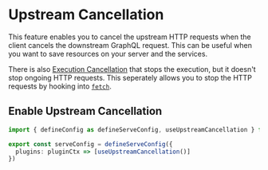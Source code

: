 # Upstream Cancellation

This feature enables you to cancel the upstream HTTP requests when the client cancels the downstream
GraphQL request. This can be useful when you want to save resources on your server and the services.

There is also [Execution Cancellation](/v1/serve/features/performance/execution-cancellation) that
stops the execution, but it doesn't stop ongoing HTTP requests. This seperately allows you to stop
the HTTP requests by hooking into
[`fetch`](https://developer.mozilla.org/en-US/docs/Web/API/Fetch_API).

## Enable Upstream Cancellation

```ts filename="mesh.config.ts"
import { defineConfig as defineServeConfig, useUpstreamCancellation } from '@graphql-mesh/serve-cli'

export const serveConfig = defineServeConfig({
  plugins: pluginCtx => [useUpstreamCancellation()]
})
```
